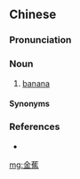 ==Chinese==
{{zh-forms}}

===Pronunciation===
{{zh-pron
|mn=tp,lk:kim-chio
|cat=n
}}

===Noun===
{{zh-noun}}

# {{lb|zh|Min Nan|chiefly|Taipei|&|Lukang}} [[banana]] {{zh-mw|條|弓}}

====Synonyms====
{{zh-dial|香蕉}}

===References===
* {{thcwd|538}}

{{zh-cat|Fruits}}

[[mg:金蕉]]